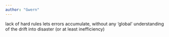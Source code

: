 ```yaml
---
author: "Gwern"
---
```


lack of hard rules lets errors accumulate, without any ‘global’ understanding of the drift into disaster (or at least inefficiency)
